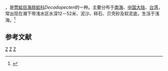 {{noteTA
|T=zh-cn:褶纹肋扇贝; zh-tw:芬香海扇蛤;
|1=zh-cn:褶纹肋扇贝; zh-tw:芬香海扇蛤;
}}
{{Speciesbox
| taxon = Decadopecten plica
| binomial_authority = ([[Linnaeus|Linnaeus]], 1758)
}}
{{地区用词4|start=学名：''{{lang|la|Decadopecten plica}}''|cn=褶纹肋扇贝|tw=芬香海扇蛤|as=称}}，是[[莺蛤目|莺蛤目]][[海扇蛤科|海扇蛤科]]''Decadopecten''的一种。主要分布于[[南海|南海]]、[[中国大陆|中国大陆]]、[[台湾|台湾]]，常出现在潮下带浅水区水深12－52米、泥沙、碎石、贝壳砂及软泥底，生活于浅海。<ref>{{cite web|url=http://shell.sinica.edu.tw/chinese/shellbase_detail.php?science_no=2311|title=国际贝库：褶纹肋扇贝|publisher=台湾贝类资料库|accessdate=2009-08-11|archive-date=2016-03-04|archive-url=https://web.archive.org/web/20160304110336/http://shell.sinica.edu.tw/chinese/shellbase_detail.php?science_no=2311|dead-url=no}}</ref>

== 参考文献 ==
{{reflist}}

{{taxonbar}}
[[Category:_1758年描述的动物|Z]]
[[Category:海扇蛤科|Z]]
[[Category:_卡尔·林奈命名的生物分类|Z]]